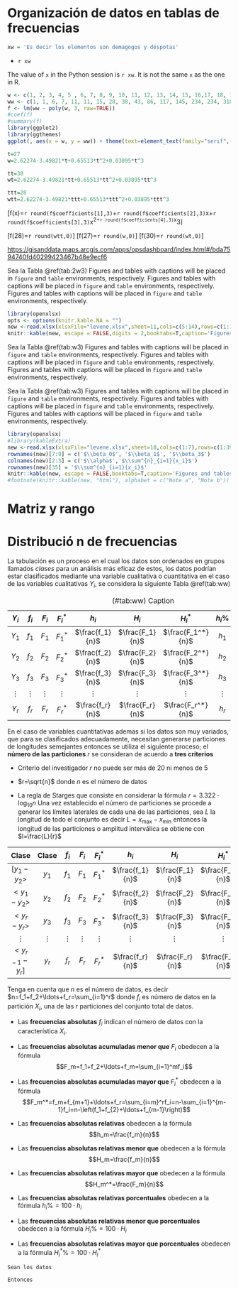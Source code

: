 # Organización de datos en tablas de frecuencias


```r
xw = 'Es decir los elementos son demagogos y déspotas' 
```
* `r xw`


The value of `x` in the Python session is `r xw`.
It is not the same `x` as the one in R.

```r
w <- c(1, 2, 3, 4, 5 , 6, 7, 8, 9, 10, 11, 12, 13, 14, 15, 16,17, 18, 19, 20, 21, 22, 23, 24, 25, 26,27)
ww <- c(1, 1, 6, 7, 11, 11, 15, 28, 38, 43, 86, 117, 145, 234, 234, 318, 363, 395, 416, 480, 580, 635, 671, 852, 950, 1065,1152)
f <- lm(ww ~ poly(w, 3, raw=TRUE))
#coef(f)
#summary(f)
library(ggplot2)
library(ggthemes)
ggplot(, aes(x = w, y = ww)) + theme(text=element_text(family="serif", size=12)) +  geom_point() + geom_smooth(method = "lm", fullrange=TRUE, formula = y ~ poly(x, 3, raw=TRUE), se = TRUE)+theme_tufte(ticks = FALSE)

t=27
w=2.62274-3.49821*t+0.65513*t^2+0.03895*t^3

tt=30
wt=2.62274-3.49821*tt+0.65513*tt^2+0.03895*tt^3

ttt=28
wtt=2.62274-3.49821*ttt+0.65513*ttt^2+0.03895*ttt^3
```

\[f(x)=`r round(f$coefficients[1],3)`+`r round(f$coefficients[2],3)`x+`r round(f$coefficients[3],3)`x^2+`r round(f$coefficients[4],3)`x^3\]

\[f(28)=`r round(wtt,0)`\]
\[f(27)=`r round(w,0)`\] 
\[f(30)=`r round(wt,0)`\] 


<https://gisanddata.maps.arcgis.com/apps/opsdashboard/index.html#/bda7594740fd40299423467b48e9ecf6>

Sea la Tabla \@ref(tab:2w3) Figures and tables with captions will be placed in `figure` and `table` environments, respectively.
 Figures and tables with captions will be placed in `figure` and `table` environments, respectively.
 Figures and tables with captions will be placed in `figure` and `table` environments, respectively.

```r
library(openxlsx)
opts <- options(knitr.kable.NA = "")
new <-read.xlsx(xlsxFile="levene.xlsx",sheet=11,cols=c(5:14),rows=c(1:18),colNames=T)
knitr::kable(new, escape = FALSE,digits = 2,booktabs=T,caption='Figures and tables with captions will be placed in `figure`',linesep = "",longtable=T, align = "ccccccccc")
```

Sea la Tabla \@ref(tab:w3) Figures and tables with captions will be placed in `figure` and `table` environments, respectively.
 Figures and tables with captions will be placed in `figure` and `table` environments, respectively.
 Figures and tables with captions will be placed in `figure` and `table` environments, respectively.

Sea la Tabla \@ref(tab:w3) Figures and tables with captions will be placed in `figure` and `table` environments, respectively.
 Figures and tables with captions will be placed in `figure` and `table` environments, respectively.
 Figures and tables with captions will be placed in `figure` and `table` environments, respectively.



```r
library(openxlsx)
#library(kableExtra)
new <-read.xlsx(xlsxFile="levene.xlsx",sheet=10,cols=c(1:7),rows=c(1:39),colNames=T)
rownames(new)[7:9] = c('$\\beta_0$', '$\\beta_1$', '$\\beta_3$')
colnames(new)[2:3] = c('$\\alpha$','$\\sum^{n}_{i=1}{x_i}$')
rownames(new)[35] = '$\\sum^{n}_{i=1}{x_i}$'
knitr::kable(new, escape = FALSE,booktabs=T,caption='Figures and tables with captions will be placed in `figure`',linesep = "",longtable=T)
#footnote(knitr::kable(new, "html"), alphabet = c("Note a", "Note b"))
```


<!-- Figures and tables with captions will be placed in `figure` and `table` environments, respectively Figura \@ref(fig:www) -->

<!-- ```{r www, fig.cap='Here is a nice figure 100!',  fig.width = 5, fig.asp=.75, fig.align='center', echo=FALSE,warning = FALSE,message = FALSE,tidy=FALSE} -->
<!-- library(extrafont) -->
<!-- library(tidyverse) -->
<!-- par(mar = c(4, 4, .1, .1)) -->
<!-- plot(pressure, type = 'b', pch = 9, family = "serif",ylab="",xlab="") -->
<!-- text(200, 200, "Sans Italic text", font = 3) -->
<!-- text(80, 80, "Serif text", family = "Times New Roman") -->
<!-- title(ylab="Withinwww-cluster variance", line=2.2, family="serif") -->
<!-- title(xlab="Within-cluster variancewwww", line=2.2, family="serif") -->
<!-- ``` -->


<!-- ctrl shift c -->
<!-- ```{r wwwww, fig.cap='Here is a nice figure 100!',  fig.width = 5, fig.asp=.75, fig.align='center', echo=FALSE,warning = FALSE,message = FALSE,tidy=FALSE} -->
<!-- library(extrafont) -->
<!-- library(tidyverse) -->
<!-- new <-read.xlsx(xlsxFile="levene.xlsx",sheet=11,cols=c(1:3),rows=c(2:33),colNames=FALSE) -->
<!-- Temperature <- new$X2 -->
<!-- h <- hist(Temperature, xlab="", ylab="", -->
<!--           #yaxt='n',lab=c(6,5,7), # no ticks on y axis, all ticks on x -->
<!--           ylim=c(0,12), -->
<!--           breaks=5, -->
<!--           family = "serif", -->
<!--           main=NULL, -->
<!--           xlim=c(4,8), -->
<!-- col="magenta",plot.margin = margin(0, 0, -0.5, -0.3, "cm"), -->
<!-- ) -->
<!-- text(h$mids,h$counts,labels=h$counts, adj=c(0.5, -0.5), family = "serif")# top frecuencia. -->
<!-- title(ylab="Within-cluster variance", line=2.2, family="serif") -->
<!-- title(xlab="Within-cluster variance", line=2.2, family="serif") -->
<!-- ``` -->

# Matriz y rango

# Distribució n de frecuencias

La tabulación es un proceso en el cual los datos son ordenados en grupos llamados *clases* para un análisis más eficaz de estos, los datos podrían estar clasificados mediante una variable cualitativa o cuantitativa en el caso de las variables cualitativas $Y_i$, se considera la siguiente Tabla \@ref(tab:ww)

Table: (\#tab:ww) Caption

| $Y_i$| $f_i$ | $F_i$ | $F_i^*$ | $h_i$ | $H_i$ | $H_i^*$ | $h_i\%$ | $H_i\%$ | $H_i^*\%$ 
|:---:|:---:|:---:|:---:|:---:|:---:|:---:|:---:|:---:|:---:|
| $Y_1$ | $f_1$ | $F_1$ | $F_1^*$ | $\frac{f_1}{n}$ | $\frac{F_1}{n}$ | $\frac{F_1^*}{n}$|$h_1$|$H_1$|$H_1^*$|
| $Y_2$ | $f_2$ | $F_2$ | $F_2^*$ | $\frac{f_2}{n}$ | $\frac{F_2}{n}$ | $\frac{F_2^*}{n}$|$h_2$|$H_2$|$H_1^*$|
| $Y_3$ | $f_3$ | $F_3$ | $F_3^*$ | $\frac{f_3}{n}$ | $\frac{F_3}{n}$ | $\frac{F_3^*}{n}$|$h_3$|$H_3$|$H_1^*$|
| $\vdots$ | $\vdots$ | $\vdots$ | $\vdots$ |       $\vdots$ | $\vdots$ | $\vdots$|$\vdots$|$\vdots$|$\vdots$|$\vdots$|
| $Y_r$ | $f_r$ | $F_r$ |$F_r^*$ | $\frac{f_r}{n}$ | $\frac{F_r}{n}$ | $\frac{F_r^*}{n}$|$h_r$|$H_r$|$H_1^*$|

En el caso de variables cuantitativas ademas si los datos son muy variados,  que para se clasificados adecuadamente, necesitan generarse particiones de longitudes semejantes entonces se utiliza el siguiente proceso; el **número de las particiones** $r$ se consideran de acuerdo a **tres criterios** 

* Criterio del investigador $r$ no puede ser más de 20 ni menos de 5

* $r=\sqrt{n}$ donde $n$ es el número de datos

* La regla de Starges que consiste en considerar la fórmula $r=3.322\cdot\log_{10} n$ 
Una vez establecido el número  de particiones se procede a generar los límites laterales de cada una de las particiones, sea $L$ la longitud de todo el conjunto es decir $L=x_{\text{max}}-x_{\text{min}}$ entonces la longitud de las particiones o amplitud interválica  se obtiene con $l=\frac{L}{r}$

| Clase| Clase | $f_i$ | $F_i$ | $F_i^*$ | $h_i$ | $H_i$ | $H_i^*$ | $\ldots$ | $H_i\%$ | $H_i^*\%$ 
|:---:|:---:|:---:|:---:|:---:|:---:|:---:|:---:|:---:|
| $[y_1-y_2>$ |$y_1$| $f_1$ | $F_1$ | $F_1^*$ | $\frac{f_1}{n}$ | $\frac{F_1}{n}$ | $\frac{F_1^*}{n}$|$\ldots$|$H_1$|$H_1^*$|
| $<y_1-y_2>$ |$y_2$| $f_2$ | $F_2$ | $F_2^*$ | $\frac{f_2}{n}$ | $\frac{F_2}{n}$ | $\frac{F_2^*}{n}$|$\ldots$|$H_2$|$H_1^*$|
| $<y_{r}-y_r>$ |$y_3$| $f_3$ | $F_3$ | $F_3^*$ | $\frac{f_3}{n}$ | $\frac{F_3}{n}$ | $\frac{F_3^*}{n}$|$\ldots$|$H_3$|$H_1^*$|
| $\vdots$ | $\vdots$ | $\vdots$ | $\vdots$ |       $\vdots$ | $\vdots$ | $\vdots$|$\vdots$|$\vdots$|$\vdots$|$\vdots$|
| $<y_{r-1}-y_r]$ |$y_r$| $f_r$ | $F_r$ |$F_r^*$ | $\frac{f_r}{n}$ | $\frac{F_r}{n}$ | $\frac{F_r^*}{n}$|$...$|$H_r$|$H_1^*$|

Tenga en cuenta que  $n$ es el número de datos, es decir $n=f_1+f_2+\ldots+f_r=\sum_{i=1}^r$ donde $f_i$ es número de datos en la partición $X_i$, una de las $r$ particiones del conjunto total de datos.


* Las **frecuencias absolutas**\index{frecuencias absolutas} $f_i$ indican el número de datos con la característica $X_i$.
* Las **frecuencias absolutas acumuladas menor que**\index{frecuencias absolutas acumuladas menor que} $F_i$ obedecen a la fórmula 
$$F_m=f_1+f_2+\ldots+f_m=\sum_{i=1}^mf_i$$
* Las **frecuencias absolutas acumuladas mayor que** $F_i^*$ obedecen a la fórmula 
$$F_m^*=f_m+f_{m+1}+\ldots+f_r=\sum_{i=m}^rf_i=n-\sum_{i=1}^{m-1}f_i=n-\left(f_1+f_{2}+\ldots+f_{m-1}\right)$$
* Las **frecuencias absolutas relativas**\index{frecuencias absolutas relativas}  obedecen a la fórmula 
$$h_m=\frac{f_m}{n}$$
* Las **frecuencias absolutas relativas  menor que**\index{frecuencias absolutas relativas  menor que} obedecen a la fórmula 
$$H_m=\frac{f_m}{n}$$
* Las **frecuencias absolutas relativas  mayor que** obedecen a la fórmula 
$$H_m^*=\frac{F_m}{n}$$



* Las **frecuencias absolutas relativas porcentuales** obedecen a la fórmula 
$h_i\%=100\cdot h_i$
* Las **frecuencias absolutas relativas  menor que porcentuales** obedecen a la fórmula 
$H_i\%=100\cdot H_i$
* Las **frecuencias absolutas relativas  mayor que porcentuales** obedecen a la fórmula 
$H_i^*\%=100\cdot H_i^*$

```exercise
Sean los datos 
```

```solution
Entonces
  
```



